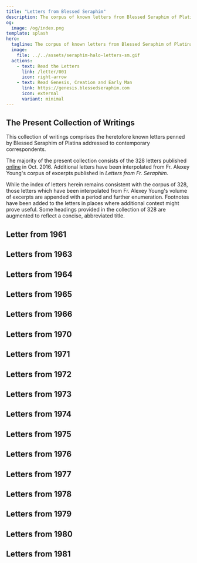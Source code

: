 ```yaml
---
title: "Letters from Blessed Seraphim"
description: The corpus of known letters from Blessed Seraphim of Platina to contemporary correspondents.
og:
  image: /og/index.png
template: splash
hero:
  tagline: The corpus of known letters from Blessed Seraphim of Platina to contemporary correspondents.
  image:
    file: ../../assets/seraphim-halo-letters-sm.gif
  actions:
    - text: Read the Letters
      link: /letter/001
      icon: right-arrow
    - text: Read Genesis, Creation and Early Man
      link: https://genesis.blessedseraphim.com
      icon: external
      variant: minimal
---
```



## The Present Collection of Writings

This collection of writings comprises the heretofore known letters penned by Blessed Seraphim of Platina addressed to contemporary correspondents.

The majority of the present collection consists of the 328 letters published [online](https://proza.ru/2016/10/04/1512) in Oct. 2016. Additional letters have been interpolated from Fr. Alexey Young's corpus of excerpts published in *Letters from Fr. Seraphim*.

While the index of letters herein remains consistent with the corpus of 328, those letters which have been interpolated from Fr. Alexey Young's volume of excerpts are appended with a period and further enumeration. Footnotes have been added to the letters in places where additional context might prove useful. Some headings provided in the collection of 328 are augmented to reflect a concise, abbreviated title.

## Letter from 1961

<CardGrid stagger>
  <Card title="Letter 001 - Quitting Academia" icon="open-book">
    <LinkCard href="/letter/001" title="The beginning of a journey, as Fr. Seraphim makes the decision to leave academia..." />
  </Card>
</CardGrid>

## Letters from 1963

<CardGrid stagger>
  <Card title="Letter 002 - Discovering Orthodoxy" icon="open-book">
    <LinkCard href="/letter/002" title="The first encounters with Orthodox Christianity and its profound impact..." />
  </Card>
  
  <Card title="Letter 003 - Early Spiritual Guides" icon="open-book">
    <LinkCard href="/letter/003" title="Meeting Vladika John, Vladika Sava, and discussions with Alison Engler..." />
  </Card>

  <Card title="Letter 004 - Orthodox Faith and Culture" icon="open-book">
    <LinkCard href="/letter/004" title="Exploring the Orthodox Faith, the lives of Saints, and the writings of Dostoyevsky..." />
  </Card>

  <Card title="Letter 005 - A New Beginning" icon="open-book">
    <LinkCard href="/letter/005" title="Proposing the establishment of an Orthodox bookstore to serve the faithful..." />
  </Card>

  <Card title="Letter 006 - Spiritual Reflections" icon="open-book">
    <LinkCard href="/letter/006" title="Thoughts on the Apocalypse, life after death, and meeting Gleb..." />
  </Card>

  <Card title="Letter 007 - Building the Foundation" icon="open-book">
    <LinkCard href="/letter/007" title="Plans for a brochure, the bookstore, and establishing a brotherhood..." />
  </Card>
</CardGrid>

## Letters from 1964

<CardGrid stagger>
  <Card title="Letter 008 - Early Ministry Challenges" icon="open-book">
    <LinkCard href="/letter/008" title="Youth group formation, wrestling with organizational distrust, and financial matters..." />
  </Card>

  <Card title="Letter 009 - Gospel and Store Ministry" icon="open-book">
    <LinkCard href="/letter/009" title="Balancing Gospel reading with the practical needs of the store by the cathedral..." />
  </Card>

  <Card title="Letter 010 - Business Operations" icon="open-book">
    <LinkCard href="/letter/010" title="Managing rent payments, establishing a kiosk, and acquiring new books..." />
  </Card>

  <Card title="Letter 011 - Shop and Ministry" icon="open-book">
    <LinkCard href="/letter/011" title="Finding freedom in service, preparing the shop, and an encounter with an atheist..." />
  </Card>

  <Card title="Letter 012 - Financial Struggles" icon="open-book">
    <LinkCard href="/letter/012" title="Seeking independence while dealing with ongoing financial challenges..." />
  </Card>

  <Card title="Letter 013 - Store Development" icon="open-book">
    <LinkCard href="/letter/013" title="Setting up banking, installing bookcases, and acquiring icons..." />
  </Card>

  <Card title="Letter 014 - Business Growth" icon="open-book">
    <LinkCard href="/letter/014" title="Managing finances, developing advertising strategies, and creating signage..." />
  </Card>

  <Card title="Letter 015 - Ministry Through Business" icon="open-book">
    <LinkCard href="/letter/015" title="Finding balance between bookstore business operations and spiritual ministry..." />
  </Card>

  <Card title="Letter 016 - Personnel Changes" icon="open-book">
    <LinkCard href="/letter/016" title="Dealing with Vladimir Tenkevitch's departure and organizing Jordanville orders..." />
  </Card>

  <Card title="Letter 017 - Bookstore Operations" icon="open-book">
    <LinkCard href="/letter/017" title="Managing the day-to-day operations of the Orthodox bookstore..." />
  </Card>

  <Card title="Letter 018 - Publishing Beginnings" icon="open-book">
    <LinkCard href="/letter/018" title="First experiences with printing on the new press..." />
  </Card>

  <Card title="Letter 019 - Growth and Supplies" icon="open-book">
    <LinkCard href="/letter/019" title="Managing printing operations, business matters, and receiving icons from Jordanville..." />
  </Card>

  <Card title="Letter 020 - Orthodox Word Origins" icon="open-book">
    <LinkCard href="/letter/020" title="Initial planning for The Orthodox Word publication while managing business..." />
  </Card>
</CardGrid>

## Letters from 1965

<CardGrid stagger>
  <Card title="Letter 021 - The Orthodox Word Challenges" icon="open-book">
    <LinkCard href="/letter/021" title="Writing for The Orthodox Word, experiencing spiritual warfare, and managing advertisements..." />
  </Card>

  <Card title="Letter 022 - Church and Society" icon="open-book">
    <LinkCard href="/letter/022" title="Addressing Communism, the work 'Against False Union', and receiving Vladika John's reply..." />
  </Card>

  <Card title="Letter 023 - Orthodox Unity" icon="open-book">
    <LinkCard href="/letter/023" title="Discussing St. Mark, the challenges of ecumenism, and working on translations..." />
  </Card>
</CardGrid>

## Letters from 1966

<CardGrid stagger>
  <Card title="Letter 024 - Publishing Ministry" icon="open-book">
    <LinkCard href="/letter/024" title="Details about printing operations for The Orthodox Word..." />
  </Card>

  <Card title="Letter 025 - Literary Developments" icon="open-book">
    <LinkCard href="/letter/025" title="Working with manuscripts, correspondence with Archimandrite Amvrossy and Dr. Petrochko..." />
  </Card>

  <Card title="Letter 026 - Shop Discussions" icon="open-book">
    <LinkCard href="/letter/026" title="Important conversations in the shop, particularly regarding Vladika John and The Orthodox Word..." />
  </Card>
</CardGrid>

## Letters from 1970

<CardGrid stagger>
  <Card title="Letter 027 - Autocephaly Concerns" icon="open-book">
    <LinkCard href="/letter/027" title="A father's plea against supporting autocephaly..." />
  </Card>

  <Card title="Letter 028 - Church in Alaska" icon="open-book">
    <LinkCard href="/letter/028" title="Discussing the Alaskan Church, Metropolia, and Blessed Herman..." />
  </Card>

  <Card title="Letter 029 - Icon Gratitude" icon="open-book">
    <LinkCard href="/letter/029" title="Expressing thanks for receiving the icon of St. Theodosius..." />
  </Card>

  <Card title="Letter 030 - Publishing and Church Life" icon="open-book">
    <LinkCard href="/letter/030" title="Updates on The Orthodox Word, living conditions, discussions of autocephaly and Schmemann..." />
  </Card>

  <Card title="Letter 031 - Year of Crisis" icon="open-book">
    <LinkCard href="/letter/031" title="Reflecting on a crisis year, matters concerning Metropolia, Spruce Island, and Blessed Herman..." />
  </Card>

  <Card title="Letter 032 - Orthodox Practice" icon="open-book">
    <LinkCard href="/letter/032" title="Discussions with Fr. Florovsky about Orthodox practice and autocephaly..." />
  </Card>

  <Card title="Letter 033 - Publishing Challenges" icon="open-book">
    <LinkCard href="/letter/033" title="Updates on The Orthodox Word printing, living conditions, and interactions with Meyendorff..." />
  </Card>

  <Card title="Letter 034 - Church Authority" icon="open-book">
    <LinkCard href="/letter/034" title="Addressing Meyendorff's positions, autocephaly issues, matters of conscience and responsibility..." />
  </Card>

  <Card title="Letter 035 - Synod Defense" icon="open-book">
    <LinkCard href="/letter/035" title="Expressing gratitude for critique of Meyendorff's attack on the Synod..." />
  </Card>

  <Card title="Letter 036 - Publishing Needs" icon="open-book">
    <LinkCard href="/letter/036" title="Request for financial assistance to acquire a linotype machine..." />
  </Card>

  <Card title="Letter 037 - Church Politics" icon="open-book">
    <LinkCard href="/letter/037" title="Discussing suspension and matters concerning Iakovos, Athenagoras, and Schmemann..." />
  </Card>

  <Card title="Letter 038 - Orthodox Teaching" icon="open-book">
    <LinkCard href="/letter/038" title="The Orthodox Word featuring Fr. M. Pomazansky's response to Schmemann..." />
  </Card>

  <Card title="Letter 039 - Spiritual Formation" icon="open-book">
    <LinkCard href="/letter/039" title="Guidance on spiritual practice and preparation for baptism..." />
  </Card>

  <Card title="Letter 040 - Jurisdictional Matters" icon="open-book">
    <LinkCard href="/letter/040" title="Examining the differences between the Synod and Metropolia..." />
  </Card>

  <Card title="Letter 041 - Church Leadership" icon="open-book">
    <LinkCard href="/letter/041" title="Addressing matters concerning Schmemann, Metropolia, Iakovos, and Florovsky..." />
  </Card>

  <Card title="Letter 042 - Cultural Exchange" icon="open-book">
    <LinkCard href="/letter/042" title="Discussion of Hindu texts, reconciliation with the Youngs, and the display at Ft. Ross..." />
  </Card>

  <Card title="Letter 043 - Pastoral Care" icon="open-book">
    <LinkCard href="/letter/043" title="Guidance on practice for children, confession, and dealing with Uniates..." />
  </Card>

  <Card title="Letter 044 - Convert Issues" icon="open-book">
    <LinkCard href="/letter/044" title="Addressing convert problems and matters concerning the Moscow Patriarchate..." />
  </Card>

  <Card title="Letter 045 - Theological Debates" icon="open-book">
    <LinkCard href="/letter/045" title="Updates on Schmemann, Meyendorff, and Fr. M's joining of the Synod..." />
  </Card>

  <Card title="Letter 046 - Financial Support" icon="open-book">
    <LinkCard href="/letter/046" title="Expressing gratitude for financial support, updates on M. Bain and Metropolia..." />
  </Card>

  <Card title="Letter 047 - Donation Thanks" icon="open-book">
    <LinkCard href="/letter/047" title="Gratitude for donation received from St. Tikhon's Society..." />
  </Card>

  <Card title="Letter 048 - Blessed Herman" icon="open-book">
    <LinkCard href="/letter/048" title="Updates on the canonization of Blessed Herman and living conditions..." />
  </Card>

  <Card title="Letter 049 - Church Services" icon="open-book">
    <LinkCard href="/letter/049" title="Details about the service to Blessed Herman, reflections on anarchy and Hitler..." />
  </Card>

  <Card title="Letter 050 - Historical Perspective" icon="open-book">
    <LinkCard href="/letter/050" title="Discussions about the Tsar, Soviets, and Meyendorff..." />
  </Card>
</CardGrid>

## Letters from 1971

<CardGrid stagger>
  <Card title="Letter 068 - Christmas Crisis" icon="open-book">
    <LinkCard href="/letter/068" title="Dealing with Christmas crisis with Vladika Anthony and the 'staretz game'..." />
  </Card>

  <Card title="Letter 069 - Monastic Life" icon="open-book">
    <LinkCard href="/letter/069" title="Reflections on tonsure, the Christmas crisis, and the need for independence..." />
  </Card>

  <Card title="Letter 070 - Prayer Rule" icon="open-book">
    <LinkCard href="/letter/070" title="Establishing basic rules for prayer and daily readings..." />
  </Card>

  <Card title="Letter 071 - Orthodox Spark" icon="open-book">
    <LinkCard href="/letter/071" title="Discussion of the spark of Orthodoxy and referral to Fr. Azkoul in St. Louis..." />
  </Card>

  <Card title="Letter 072 - Church Politics" icon="open-book">
    <LinkCard href="/letter/072" title="Protesting the treatment of Archimandrite Kyprian K..." />
  </Card>

  <Card title="Letter 073 - Spiritual Independence" icon="open-book">
    <LinkCard href="/letter/073" title="Thoughts on tonsure, spiritually illegitimate obedience, and The Orthodox Word..." />
  </Card>

  <Card title="Letter 074 - Authority Issues" icon="open-book">
    <LinkCard href="/letter/074" title="Addressing Vladika Anthony's Ukase, Vladika John's memory, and independence..." />
  </Card>

  <Card title="Letter 074.1 - Platina Invitation" icon="open-book">
    <LinkCard href="/letter/074-1" title="Invitation to stay at Platina, Fr. Alexey&apos;s name day commemorated..." />
  </Card>

  <Card title="Letter 075 - Monastery Location" icon="open-book">
    <LinkCard href="/letter/075" title="Dealing with Jordanville's recruitment attempts, decision to stay in Platina..." />
  </Card>

  <Card title="Letter 076 - Spiritual Crisis" icon="open-book">
    <LinkCard href="/letter/076" title="'I am in terrible state.' Reflecting on Vladika John's blessing..." />
  </Card>

  <Card title="Letter 077 - Authority and Obedience" icon="open-book">
    <LinkCard href="/letter/077" title="Thoughts on independence, mockery of authority, and true obedience..." />
  </Card>

  <Card title="Letter 078 - Historical Burdens" icon="open-book">
    <LinkCard href="/letter/078" title="Reflecting on Turkish & Communist Yokes, Sergianism..." />
  </Card>

  <Card title="Letter 079 - Publishing Work" icon="open-book">
    <LinkCard href="/letter/079" title="Updates on translations, The Orthodox Word, and Moscow Patriarchate..." />
  </Card>

  <Card title="Letter 080 - Saint's Name" icon="open-book">
    <LinkCard href="/letter/080" title="Clarifying the name of St. Herman, not St. Germain..." />
  </Card>

  <Card title="Letter 081 - Name Controversy" icon="open-book">
    <LinkCard href="/letter/081" title="Addressing the unnecessary controversy over St. Herman's name..." />
  </Card>

  <Card title="Letter 082 - Discreet Visit" icon="open-book">
    <LinkCard href="/letter/082" title="Permission to visit, with instruction not to inform Vladika Anthony..." />
  </Card>

  <Card title="Letter 083 - Technical Matters" icon="open-book">
    <LinkCard href="/letter/083" title="Updates on linotype, calendar issues, and Metropolia spirit in ROCOR..." />
  </Card>

  <Card title="Letter 084 - Episcopal Relations" icon="open-book">
    <LinkCard href="/letter/084" title="Situation between Vladika Nektary and Vladika Anthony, avoiding contact..." />
  </Card>

  <Card title="Letter 084.1 - Private Devotion" icon="open-book">
    <LinkCard href="/letter/084-1" title="Private devotion to uncanonized saints, monarchism and modern Russia..." />
  </Card>

  <Card title="Letter 085 - Church Services" icon="open-book">
    <LinkCard href="/letter/085" title="Services to saints, calendar, publication, plans..." />
  </Card>

  <Card title="Letter 086 - Peace Efforts" icon="open-book">
    <LinkCard href="/letter/086" title="Vladika Anthony&apos;s visit as peacemaker, ceasefire, Vladika Nektary..." />
  </Card>

  <Card title="Letter 087 - Community Life" icon="open-book">
    <LinkCard href="/letter/087" title="Fr. Neketas&apos; visit, Mrs. Harvey, living conditions..." />
  </Card>

  <Card title="Letter 088 - Organizational Structure" icon="open-book">
    <LinkCard href="/letter/088" title="Monastery vs. church organization. Cover letter to..." />
  </Card>

  <Card title="Letter 089 - Monastic Rules" icon="open-book">
    <LinkCard href="/letter/089" title="Rules for their monastic community if he comes..." />
  </Card>

  <Card title="Letter 090 - Seminary Life" icon="open-book">
    <LinkCard href="/letter/090" title="Finish seminary, try to find inspiration at Jordanville..." />
  </Card>

  <Card title="Letter 091 - Publication Work" icon="open-book">
    <LinkCard href="/letter/091" title="Arkady ms., publications, 90% physical labor..." />
  </Card>

  <Card title="Letter 092 - Monastic Trial" icon="open-book">
    <LinkCard href="/letter/092" title="6 month trial, debts, monasticism &amp; world don&apos;t mix..." />
  </Card>

  <Card title="Letter 093 - Writing Ministry" icon="open-book">
    <LinkCard href="/letter/093" title="Alexey Young Writing articles, Vladika John, Lives of Saints..." />
  </Card>

  <Card title="Letter 094 - Seminary Advice" icon="open-book">
    <LinkCard href="/letter/094" title="Stay in seminary..." />
  </Card>

  <Card title="Letter 095 - Organizational Views" icon="open-book">
    <LinkCard href="/letter/095" title="Fr. Theodoritos&apos; visit, organizational view..." />
  </Card>

  <Card title="Letter 096 - Publication Plans" icon="open-book">
    <LinkCard href="/letter/096" title="Nikodemos, publish-personality, American Orthodoxy..." />
  </Card>

  <Card title="Letter 097 - Orthodox Vision" icon="open-book">
    <LinkCard href="/letter/097" title="Idea of Orthodox America, traditional bishops..." />
  </Card>

  <Card title="Letter 097.1 - Construction Needs" icon="open-book">
    <LinkCard href="/letter/097-1" title="Request for construction supplies, fair weather in Platina..." />
  </Card>

  <Card title="Letter 097.2 - Mission Work" icon="open-book">
    <LinkCard href="/letter/097-2" title="Unofficial missionary efforts, nascent publication Nikodemos, spiritual struggle..." />
  </Card>

  <Card title="Letter 097.3 - Publication Progress" icon="open-book">
    <LinkCard href="/letter/097-3" title="First issue of Nikodemus, Vladika Anthony&apos;s blessing, a foot of snow..." />
  </Card>
</CardGrid>

## Letters from 1972

<CardGrid stagger>
  <Card title="Letter 097.4 - Publication Plans" icon="open-book">
    <LinkCard href="/letter/097-4" title="Discussions about new publication and St. Herman Calendar..." />
  </Card>

  <Card title="Letter 097.5 - Editorial Planning" icon="open-book">
    <LinkCard href="/letter/097-5" title="New publication discussed, series on pre-schism England planned..." />
  </Card>

  <Card title="Letter 097.6 - Monastic Literature" icon="open-book">
    <LinkCard href="/letter/097-6" title="Optina Monastery publication, discussing the staretical falsity of the literary Zossima..." />
  </Card>

  <Card title="Letter 098 - Orthodox America" icon="open-book">
    <LinkCard href="/letter/098" title="Idea of Orthodox America, traditional bishops..." />
  </Card>

  <Card title="Letter 098.1 - Publication Progress" icon="open-book">
    <LinkCard href="/letter/098-1" title="Publication of Nikodemus No. 2, article on Blessed Feofil, examplars of Holy Foolery..." />
  </Card>

  <Card title="Letter 098.2 - Diocesan Updates" icon="open-book">
    <LinkCard href="/letter/098-2" title="New issue of Nikodemos, Vladika John's diocesan bulletin, a warm spring..." />
  </Card>

  <Card title="Letter 099 - Royal History" icon="open-book">
    <LinkCard href="/letter/099" title="Royal Martyrs, lead type, weather..." />
  </Card>

  <Card title="Letter 100 - Church Relations" icon="open-book">
    <LinkCard href="/letter/100" title='Cut off from ecclesiastical world, "Blessed" as title...' />
  </Card>

  <Card title="Letter 101 - Technical Issues" icon="open-book">
    <LinkCard href="/letter/101" title="Catacomb documents, truck broke..." />
  </Card>

  <Card title="Letter 102 - Spiritual Movements" icon="open-book">
    <LinkCard href="/letter/102" title="True Vine, Vladika Vitaly, charismatics, feeling & inspiration..." />
  </Card>

  <Card title="Letter 102.1 - Publication Review" icon="open-book">
    <LinkCard href="/letter/102-1" title="Nikodemos no. 3, film review, visit from Vladika Nektary..." />
  </Card>

  <Card title="Letter 103 - Theological Independence" icon="open-book">
    <LinkCard href="/letter/103" title="Dogma of Redemption, True Vine, independence..." />
  </Card>

  <Card title="Letter 104 - Editorial Control" icon="open-book">
    <LinkCard href="/letter/104" title="No. 4, don't let Fr. Neketas take over..." />
  </Card>

  <Card title="Letter 105 - Church Politics" icon="open-book">
    <LinkCard href="/letter/105" title="Veneration of Vladika John squashed, fighting Orthodoxy..." />
  </Card>

  <Card title="Letter 106 - Cultural Heritage" icon="open-book">
    <LinkCard href="/letter/106" title="Celtic cause, millenium, calendar, Jordanville tragedy..." />
  </Card>

  <Card title="Letter 107 - Episcopal Relations" icon="open-book">
    <LinkCard href="/letter/107" title="Vladika Anthony's attitude on Vladika John, pilgrims..." />
  </Card>

  <Card title="Letter 108 - Spiritual Revival" icon="open-book">
    <LinkCard href="/letter/108" title="Spark of fervor, charismatics, Western Saints..." />
  </Card>

  <Card title="Letter 109 - Theological Discourse" icon="open-book">
    <LinkCard href="/letter/109" title="Shroud, evolution, Lev Puhalo, freedom to speak..." />
  </Card>

  <Card title="Letter 110 - Monastic Guidance" icon="open-book">
    <LinkCard href="/letter/110" title="Guidance towards monasticism, Unseen Warfare..." />
  </Card>
</CardGrid>

## Letters from 1973

<CardGrid stagger>
  <Card title="Letter 111 - Travel Plans" icon="open-book">
    <LinkCard href="/letter/111" title="Sent back tickets to get one for Fr. Seraphim, lessons in obedience..." />
  </Card>

  <Card title="Letter 112 - Evolution Discussions" icon="open-book">
    <LinkCard href="/letter/112" title="Evolution, planning meeting in Seattle with Fr. Panteleimon..." />
  </Card>

  <Card title="Letter 113 - Publication Revival" icon="open-book">
    <LinkCard href="/letter/113" title="Updates on Vladika Nektary and plans to secretly revive Good Tidings..." />
  </Card>

  <Card title="Letter 114 - Confessional Practices" icon="open-book">
    <LinkCard href="/letter/114" title="Comparing Greek & Russian confession practices, invitation to visit..." />
  </Card>

  <Card title="Letter 115 - Episcopal Loss" icon="open-book">
    <LinkCard href="/letter/115" title="Repose of Vladika Savva, Vladika John Chronicle, feeling orphaned..." />
  </Card>

  <Card title="Letter 116 - Publication Review" icon="open-book">
    <LinkCard href="/letter/116" title="Concerns about Shroud article, need for additional research..." />
  </Card>

  <Card title="Letter 117 - Scientific Discourse" icon="open-book">
    <LinkCard href="/letter/117" title="Fr. Panteleimon's rejection of Shroud, science, and matters of conscience..." />
  </Card>

  <Card title="Letter 118 - Church Character" icon="open-book">
    <LinkCard href="/letter/118" title="Vladika John's crudeness, Church not being mere habit, Vladika Savva..." />
  </Card>

  <Card title="Letter 119 - Sacred Relics" icon="open-book">
    <LinkCard href="/letter/119" title="Vladika John relics from Vladika Savva, Life of Blessed Paisius..." />
  </Card>

  <Card title="Letter 120 - Evolution Debate" icon="open-book">
    <LinkCard href="/letter/120" title="Defense of Alexey Young's article on evolution..." />
  </Card>

  <Card title="Letter 121 - Orthodox Thought" icon="open-book">
    <LinkCard href="/letter/121" title="Evolution as a rival thought pattern to Orthodox understanding..." />
  </Card>

  <Card title="Letter 122 - Publication Control" icon="open-book">
    <LinkCard href="/letter/122" title="Concerns about Lev Puhalo printing Dogma..." />
  </Card>

  <Card title="Letter 123 - Editorial Judgment" icon="open-book">
    <LinkCard href="/letter/123" title="Reflecting on Alexey Young's Shroud article publication..." />
  </Card>

  <Card title="Letter 124 - Publication Discretion" icon="open-book">
    <LinkCard href="/letter/124" title="Regrets about Shroud mailing, advice to avoid current arguments..." />
  </Card>

  <Card title="Letter 125 - Church Politics" icon="open-book">
    <LinkCard href="/letter/125" title="Fr. Panteleimon's clique, evolution, Shroud, and independent labors..." />
  </Card>

  <Card title="Letter 126 - Convert Care" icon="open-book">
    <LinkCard href="/letter/126" title="Guidance and inspiration for converts versus strict approach..." />
  </Card>

  <Card title="Letter 127 - Pastoral Balance" icon="open-book">
    <LinkCard href="/letter/127" title="Supporting converts and theologians, encouragement to face threats..." />
  </Card>

  <Card title="Letter 128 - Pastoral Comfort" icon="open-book">
    <LinkCard href="/letter/128" title="Offering comfort after Maggie's death, enduring suffering..." />
  </Card>

  <Card title="Letter 129 - Jurisdictional Tensions" icon="open-book">
    <LinkCard href="/letter/129" title="Addressing discord between Greek and Russian sides within ROCOR..." />
  </Card>

  <Card title="Letter 130 - Convert Issues" icon="open-book">
    <LinkCard href="/letter/130" title="Greeks taking over converts, concerns about Dogma and Latinism..." />
  </Card>

  <Card title="Letter 131 - Editorial Balance" icon="open-book">
    <LinkCard href="/letter/131" title="Discussing humanism, philosophy, and polemics in The Orthodox Word..." />
  </Card>

  <Card title="Letter 132 - Theological Matters" icon="open-book">
    <LinkCard href="/letter/132" title="Fr. Ephraim, Shroud, evolution, and the necessity of suffering..." />
  </Card>

  <Card title="Letter 133 - Seminary Affairs" icon="open-book">
    <LinkCard href="/letter/133" title="V. Anderson/seminary matters, Boston open letter regarding Alexey..." />
  </Card>

  <Card title="Letter 134 - English Orthodoxy" icon="open-book">
    <LinkCard href="/letter/134" title="Avoiding debate, Fr. Ephraim's impact on English-speaking Orthodoxy..." />
  </Card>

  <Card title="Letter 135 - Convert Treatment" icon="open-book">
    <LinkCard href="/letter/135" title="Boston & Seattle vs. Vladika John's approach to converts, ODT..." />
  </Card>

  <Card title="Letter 136 - Peaceful Approach" icon="open-book">
    <LinkCard href="/letter/136" title="Avoiding conflicts over evolution & Shroud, recent Fathers..." />
  </Card>

  <Card title="Letter 137 - Contemporary Issues" icon="open-book">
    <LinkCard href="/letter/137" title="Soviet prisons, Kalomiros' reply, ODT matters..." />
  </Card>

  <Card title="Letter 138 - Spiritual Heart" icon="open-book">
    <LinkCard href="/letter/138" title="Warning against soulless calculation, emphasizing heart over mind..." />
  </Card>

  <Card title="Letter 139 - Theological Revival" icon="open-book">
    <LinkCard href="/letter/139" title="Fr. Ephraim's third letter, patristic revival, academic theology..." />
  </Card>

  <Card title="Letter 140 - Publication Rights" icon="open-book">
    <LinkCard href="/letter/140" title="Seeking Kontzevitch's permission for Acquisition printing..." />
  </Card>

  <Card title="Letter 141 - Community Growth" icon="open-book">
    <LinkCard href="/letter/141" title="Finding place for Nina Seco & Barbara McCarthy..." />
  </Card>

  <Card title="Letter 142 - Research Notes" icon="open-book">
    <LinkCard href="/letter/142" title="Compiling science & patristic notes for evolution book..." />
  </Card>
</CardGrid>

## Letters from 1974

<CardGrid stagger>
  <Card title="Letter 143 - Community Studies" icon="open-book">
    <LinkCard href="/letter/143" title="Community, evolution, Genesis, Apocalypse translation..." />
  </Card>

  <Card title="Letter 144 - Evolution Study" icon="open-book">
    <LinkCard href="/letter/144" title="Concerning Evolution..." />
  </Card>

  <Card title="Letter 145 - Theological Research" icon="open-book">
    <LinkCard href="/letter/145" title="Teilhard, more evolution notes..." />
  </Card>

  <Card title="Letter 146 - Community Peace" icon="open-book">
    <LinkCard href="/letter/146" title="Endure, peacemaking between Alexey and Boston..." />
  </Card>

  <Card title="Letter 147 - Evolution Discussion" icon="open-book">
    <LinkCard href="/letter/147" title="Fragment of letter on Fr. Panteleimon and evolution..." />
  </Card>

  <Card title="Letter 148 - Theological Analysis" icon="open-book">
    <LinkCard href="/letter/148" title="Kalomiros&apos; 40-page letter, weak patristics &amp; theology..." />
  </Card>

  <Card title="Letter 149 - Patristic Study" icon="open-book">
    <LinkCard href="/letter/149" title="Patristic research on evolution to come..." />
  </Card>

  <Card title="Letter 150 - Evolution Debate" icon="open-book">
    <LinkCard href="/letter/150" title="Reply to Kalomiros&apos; &quot;stupid evolutionism&quot;..." />
  </Card>

  <Card title="Letter 151 - Evolution Response" icon="open-book">
    <LinkCard href="/letter/151" title="Reply to evolution letter..." />
  </Card>

  <Card title="Letter 152 - Scientific Approach" icon="open-book">
    <LinkCard href="/letter/152" title="Scientific approach, Christian evolutionism chapter..." />
  </Card>

  <Card title="Letter 153 - Spiritual Focus" icon="open-book">
    <LinkCard href="/letter/153" title="Avoid world and church world, spiritual zeal..." />
  </Card>

  <Card title="Letter 154 - Pastoral Guidance" icon="open-book">
    <LinkCard href="/letter/154" title="Normal American seeker, prayer rule moderation..." />
  </Card>

  <Card title="Letter 155 - Research Progress" icon="open-book">
    <LinkCard href="/letter/155" title="Same seeker, evolution research, right tone..." />
  </Card>

  <Card title="Letter 156 - Letter Request" icon="open-book">
    <LinkCard href="/letter/156" title="Asking for reply to his letter..." />
  </Card>

  <Card title="Letter 157 - Educational Advice" icon="open-book">
    <LinkCard href="/letter/157" title="Spiritual counsel, get college degree first..." />
  </Card>

  <Card title="Letter 158 - Church Crisis" icon="open-book">
    <LinkCard href="/letter/158" title="Taking church for granted, clergy crisis in San Francisco..." />
  </Card>

  <Card title="Letter 159 - Orthodox Thought" icon="open-book">
    <LinkCard href="/letter/159" title="Khomiakov, Optina, Western influence, Kireyevsky..." />
  </Card>

  <Card title="Letter 160 - Monastic Life" icon="open-book">
    <LinkCard href="/letter/160" title="Carnal warfare, novices, trip to San Francisco..." />
  </Card>

  <Card title="Letter 161 - Convert Issues" icon="open-book">
    <LinkCard href="/letter/161" title="Self-deception, crazy converts, sinning..." />
  </Card>

  <Card title="Letter 162 - Personal Trials" icon="open-book">
    <LinkCard href="/letter/162" title="Luke Walmsley&apos;s trials..." />
  </Card>

  <Card title="Letter 163 - Evolution Writing" icon="open-book">
    <LinkCard href="/letter/163" title="Christian evolutionism chapter &amp; patristic section..." />
  </Card>

  <Card title="Letter 164 - Pastoral Advice" icon="open-book">
    <LinkCard href="/letter/164" title="Don&apos;t try to help Maria Kraft, Boston temptation..." />
  </Card>

  <Card title="Letter 165 - Research Progress" icon="open-book">
    <LinkCard href="/letter/165" title="Christian evolutionism &amp; patristic section..." />
  </Card>

  <Card title="Letter 166 - Church Affairs" icon="open-book">
    <LinkCard href="/letter/166" title="Elder, Sobor, translations, Paul Bartlett..." />
  </Card>
</CardGrid>

## Letters from 1975

<CardGrid stagger>
  <Card title="Letter 167 - Theological Studies" icon="open-book">
    <LinkCard href="/letter/167" title="Kalomiros, John Kraft, Kireyevsky, creationism..." />
  </Card>

  <Card title="Letter 168 - Pastoral Balance" icon="open-book">
    <LinkCard href="/letter/168" title="Daniel Olsen: correct without commitment, Kireyevsky..." />
  </Card>

  <Card title="Letter 169 - Personal Matters" icon="open-book">
    <LinkCard href="/letter/169" title="John Kraft, his mother&apos;s trying to get rid of him..." />
  </Card>

  <Card title="Letter 170 - Church Leadership" icon="open-book">
    <LinkCard href="/letter/170" title="Sobor, Solzhenitsyn, pastors keep savor of Orthodoxy..." />
  </Card>

  <Card title="Letter 171 - Orthodox Thought" icon="open-book">
    <LinkCard href="/letter/171" title="Bulgakov, Solzhenitsyn, Paris Orthodoxy..." />
  </Card>

  <Card title="Letter 172 - Church Organization" icon="open-book">
    <LinkCard href="/letter/172" title="Kireyevsky, Sergianism, organization..." />
  </Card>

  <Card title="Letter 173 - Monastic Life" icon="open-book">
    <LinkCard href="/letter/173" title="Monastery as reward, raising her boys = salvation..." />
  </Card>

  <Card title="Letter 174 - Pastoral Guidance" icon="open-book">
    <LinkCard href="/letter/174" title="Birth control, sexuality, John Kraft&apos;s education..." />
  </Card>

  <Card title="Letter 175 - Lenten Guidance" icon="open-book">
    <LinkCard href="/letter/175" title="News and pastoral guidance, Lenten reading..." />
  </Card>

  <Card title="Letter 176 - Church Affairs" icon="open-book">
    <LinkCard href="/letter/176" title="Solzhenitsyn, Sobor, Metropolia non-communion..." />
  </Card>

  <Card title="Letter 177 - Church Politics" icon="open-book">
    <LinkCard href="/letter/177" title="Fr. Panteleimon&apos;s rebuke of Metropolitan Philaret, group pride..." />
  </Card>

  <Card title="Letter 178 - Convert Issues" icon="open-book">
    <LinkCard href="/letter/178" title="Evolution book, weak converts, Christopher Amerling..." />
  </Card>

  <Card title="Letter 179 - Community Life" icon="open-book">
    <LinkCard href="/letter/179" title="New Valaam Academy, community, NT, ORF..." />
  </Card>

  <Card title="Letter 180 - Episcopal Relations" icon="open-book">
    <LinkCard href="/letter/180" title="Fr. Panteleimon cut off Vladika Averky for serving with Bishop Petros..." />
  </Card>

  <Card title="Letter 181 - Community Advice" icon="open-book">
    <LinkCard href="/letter/181" title="Advice: Leaving community means spiritual trouble..." />
  </Card>

  <Card title="Letter 182 - Convert Relations" icon="open-book">
    <LinkCard href="/letter/182" title="Barbara McCarthy, NT, Ingrams, Fr. Panteleimon&apos;s hold on converts..." />
  </Card>

  <Card title="Letter 183 - Orthodox Philosophy" icon="open-book">
    <LinkCard href="/letter/183" title="Soloviev, Berdyaev, Kireyevsky, Florensky, Bulgakov..." />
  </Card>

  <Card title="Letter 184 - Orthodox Teaching" icon="open-book">
    <LinkCard href="/letter/184" title="Fr. Panteleimon as only Orthodox teacher, Vladika Vitaly, &quot;feel&quot; of Orthodoxy..." />
  </Card>

  <Card title="Letter 185 - Western Saints" icon="open-book">
    <LinkCard href="/letter/185" title="Veneration of Western Saints, list of possible ones..." />
  </Card>

  <Card title="Letter 186 - Calendar Issues" icon="open-book">
    <LinkCard href="/letter/186" title="St. Callistus, calendar..." />
  </Card>

  <Card title="Letter 187 - Church Relations" icon="open-book">
    <LinkCard href="/letter/187" title="Fr. Panteleimon &quot;mess&quot;, Hudanish/Old Believer visit..." />
  </Card>

  <Card title="Letter 188 - Orthodox Tradition" icon="open-book">
    <LinkCard href="/letter/188" title="Blessed Augustine, Saints, Latin influence, Fr. Panteleimon&apos;s party-line..." />
  </Card>

  <Card title="Letter 189 - Community Challenges" icon="open-book">
    <LinkCard href="/letter/189" title="Despondency, college boys, sect, Vladika Averky..." />
  </Card>

  <Card title="Letter 190 - Church Politics" icon="open-book">
    <LinkCard href="/letter/190" title="Fr. Panteleimon&apos;s anything permissible, don&apos;t fight, politics..." />
  </Card>

  <Card title="Letter 191 - Convert Issues" icon="open-book">
    <LinkCard href="/letter/191" title="Fr. Panteleimon, converts, coming schism, attack on Blessed Augustine..." />
  </Card>

  <Card title="Letter 192 - Convert Syndrome" icon="open-book">
    <LinkCard href="/letter/192" title="Convert syndrome, oily letters, politics, don&apos;t quit..." />
  </Card>

  <Card title="Letter 193 - Spiritual Life" icon="open-book">
    <LinkCard href="/letter/193" title="Fr. Panteleimon and spiritual fakery, Fr. Dudko, Vladika Averky..." />
  </Card>

  <Card title="Letter 194 - Orthodox Thought" icon="open-book">
    <LinkCard href="/letter/194" title="Bulgakov and Florensky by Schmemann, Vladika John..." />
  </Card>

  <Card title="Letter 195 - Community Issues" icon="open-book">
    <LinkCard href="/letter/195" title="Laurence Campbell, old maidism, Old Believers, Nina/Fr. Panteleimon..." />
  </Card>

  <Card title="Letter 196 - Visit Plans" icon="open-book">
    <LinkCard href="/letter/196" title="Coming to visit..." />
  </Card>

  <Card title="Letter 197 - Orthodox Zeal" icon="open-book">
    <LinkCard href="/letter/197" title="True zealots, British Saints, Fr. Panteleimon&apos;s &quot;expert&quot; tone..." />
  </Card>

  <Card title="Letter 198 - Personal Trust" icon="open-book">
    <LinkCard href="/letter/198" title="Thomas, trust, coming visit..." />
  </Card>

  <Card title="Letter 199 - Spiritual Practice" icon="open-book">
    <LinkCard href="/letter/199" title="Fasting, confession, Holy Communion, suffering..." />
  </Card>

  <Card title="Letter 200 - Monastic Life" icon="open-book">
    <LinkCard href="/letter/200" title="Novitiate, seminary, narrow path..." />
  </Card>

  <Card title="Letter 201 - Church Life" icon="open-book">
    <LinkCard href="/letter/201" title="Fr. Dudko, priesthood, Life of St. Gregory of Tours..." />
  </Card>

  <Card title="Letter 202 - Convert Issues" icon="open-book">
    <LinkCard href="/letter/202" title="Fr. P&apos;s crazy convert knowing better, objectivity..." />
  </Card>

  <Card title="Letter 203 - Community Life" icon="open-book">
    <LinkCard href="/letter/203" title="Isolation and aloofness, Orth, world for yourself..." />
  </Card>

  <Card title="Letter 204 - Publication Matters" icon="open-book">
    <LinkCard href="/letter/204" title="Hudanish, categorized for Vladika Averky OW, Vladika John..." />
  </Card>
</CardGrid>

## Letters from 1976

<CardGrid stagger>
  <Card title="Letter 205 - Community Life" icon="open-book">
    <LinkCard href="/letter/205" title="Sederholm, tiny groups vs. parishes, Laurence goes..." />
  </Card>

  <Card title="Letter 206 - Convert Issues" icon="open-book">
    <LinkCard href="/letter/206" title="Prelest, fancy, convert opinions, Laurance and Hudansh..." />
  </Card>

  <Card title="Letter 207 - Church Relations" icon="open-book">
    <LinkCard href="/letter/207" title="Fr. Panteleimon / Bishop Petros, community, Fathers cut off by party..." />
  </Card>

  <Card title="Letter 208 - Baptismal Practice" icon="open-book">
    <LinkCard href="/letter/208" title="Rebaptism of converts, economy, psych, insecurity..." />
  </Card>

  <Card title="Letter 209 - Evolution Debate" icon="open-book">
    <LinkCard href="/letter/209" title="Eugene Zavarin, evolution as faith, naturalism..." />
  </Card>

  <Card title="Letter 210 - Scientific Discourse" icon="open-book">
    <LinkCard href="/letter/210" title="Tone, degrees in science, Haekel&apos;s theory, Western influence..." />
  </Card>

  <Card title="Letter 211 - Academic Progress" icon="open-book">
    <LinkCard href="/letter/211" title="ORF, BPV, NV Acad, grads, 5th century Gaul, St. Gregory of Tours..." />
  </Card>

  <Card title="Letter 212 - Patristic Studies" icon="open-book">
    <LinkCard href="/letter/212" title='Blessed Augustine vs. Patristic "experts", love & piety...' />
  </Card>

  <Card title="Letter 213 - Community News" icon="open-book">
    <LinkCard href="/letter/213" title="Nina Seco Getting priest for Etna, busy-busy, Vladika Averky died..." />
  </Card>

  <Card title="Letter 214 - Convert Syndrome" icon="open-book">
    <LinkCard href="/letter/214" title="Nina&apos;s convert syndrome, discouraged by Vladika Averky&apos;s death..." />
  </Card>

  <Card title="Letter 215 - Community Changes" icon="open-book">
    <LinkCard href="/letter/215" title="Laurence gone, Vladika Averky&apos;s death, heavier burden..." />
  </Card>

  <Card title="Letter 216 - Baptismal Zeal" icon="open-book">
    <LinkCard href="/letter/216" title="Rebaptism, zeal not according to knowledge, Fr. Panteleimon fashion..." />
  </Card>

  <Card title="Letter 217 - Church Division" icon="open-book">
    <LinkCard href="/letter/217" title="Boston letter/party, lost savor of Orthodoxy, rebaptisms..." />
  </Card>

  <Card title="Letter 218 - Church Politics" icon="open-book">
    <LinkCard href="/letter/218" title="Matthewites, Auxentios, zealotry, ecumenism..." />
  </Card>

  <Card title="Letter 219 - Spiritual Trials" icon="open-book">
    <LinkCard href="/letter/219" title="Tests & struggles ahead, feel and love for Orthodoxy..." />
  </Card>

  <Card title="Letter 220 - Orthodox Spirit" icon="open-book">
    <LinkCard href="/letter/220" title="Right wing, helped create a monster, fragrance of Orthodoxy..." />
  </Card>

  <Card title="Letter 221 - Spiritual State" icon="open-book">
    <LinkCard href="/letter/221" title="Judging one&apos;s spiritual state, stay at Jordanville, sum. help..." />
  </Card>

  <Card title="Letter 222 - Future Concerns" icon="open-book">
    <LinkCard href="/letter/222" title="Dark clouds ahead, asylum at Platina..." />
  </Card>

  <Card title="Letter 223 - Spiritual Struggle" icon="open-book">
    <LinkCard href="/letter/223" title="Fleshly sins, humility, darkening atmosphere..." />
  </Card>

  <Card title="Letter 224 - Personal Counsel" icon="open-book">
    <LinkCard href="/letter/224" title="Loophole in your heart, letter to Andrew Bond..." />
  </Card>

  <Card title="Letter 225 - Saints Study" icon="open-book">
    <LinkCard href="/letter/225" title="Jura Mountains, Gallic Saints, Russian book on Vladika John..." />
  </Card>

  <Card title="Letter 226 - Western Orthodoxy" icon="open-book">
    <LinkCard href="/letter/226" title="Veneration of Western Saints, rebaptisms, zealots..." />
  </Card>

  <Card title="Letter 227 - Church Unity" icon="open-book">
    <LinkCard href="/letter/227" title="Synod not breaking communion, inward freedom..." />
  </Card>

  <Card title="Letter 228 - Reconciliation" icon="open-book">
    <LinkCard href="/letter/228" title="Reconcile to his bishop and priests, no fighting, respect..." />
  </Card>

  <Card title="Letter 229 - Orthodox Path" icon="open-book">
    <LinkCard href="/letter/229" title="Threats left & right, ROCOR on royal path, Vladika John..." />
  </Card>

  <Card title="Letter 230 - Moderate Stand" icon="open-book">
    <LinkCard href="/letter/230" title="Andrew Bond, moderate stand for true Orthodoxy, rebaptisms..." />
  </Card>

  <Card title="Letter 231 - Trust Bishops" icon="open-book">
    <LinkCard href="/letter/231" title="Written in blood, trust bishops, correctness disease..." />
  </Card>

  <Card title="Letter 232 - Peace Making" icon="open-book">
    <LinkCard href="/letter/232" title='Peace, no "extra hands", borrowing Macarios S...' />
  </Card>

  <Card title="Letter 233 - Publication Issues" icon="open-book">
    <LinkCard href="/letter/233" title="Fr. Panteleimon's censorship, Fr. Dudko, Barbara McCarthy there..." />
  </Card>

  <Card title="Letter 234 - Communion Status" icon="open-book">
    <LinkCard href="/letter/234" title="No formal declarations on breaking communion..." />
  </Card>

  <Card title="Letter 235 - Spiritual Reading" icon="open-book">
    <LinkCard href="/letter/235" title="No startsi, spiritual reading..." />
  </Card>

  <Card title="Letter 236 - Authority Issues" icon="open-book">
    <LinkCard href="/letter/236" title="Boston authority, psychological diocese of Fr. Panteleimon..." />
  </Card>

  <Card title="Letter 237 - Monastic Life" icon="open-book">
    <LinkCard href="/letter/237" title="Baptism, monasticism, obedience, come..." />
  </Card>

  <Card title="Letter 238 - Deep Disagreement" icon="open-book">
    <LinkCard href="/letter/238" title="Not offended, disagreement deep, aloof fr. details..." />
  </Card>

  <Card title="Letter 239 - Academy Graduates" icon="open-book">
    <LinkCard href="/letter/239" title="Suffer, commitment, NV Academy grads off path..." />
  </Card>

  <Card title="Letter 240 - Western Saints" icon="open-book">
    <LinkCard href="/letter/240" title="Western Saints, Blessed Augustine, Vita Patrum..." />
  </Card>

  <Card title="Letter 241 - Greek Relations" icon="open-book">
    <LinkCard href="/letter/241" title='Greeks in camp, narrow, "right," double standard...' />
  </Card>

  <Card title="Letter 242 - Community Visitors" icon="open-book">
    <LinkCard href="/letter/242" title="Visitors, Mary Mansur, S. Kourdakov generation..." />
  </Card>

  <Card title="Letter 243 - Church Unity" icon="open-book">
    <LinkCard href="/letter/243" title="Ordinations, St. Kyprian, disunity, moderation..." />
  </Card>
</CardGrid>

## Letters from 1977

<CardGrid stagger>
  <Card title="Letter 243 - Church Unity" icon="open-book">
    <LinkCard href="/letter/243" title="Ordinations, St. Kyprian, disunity, moderation..." />
  </Card>

  <Card title="Letter 244 - Spiritual Preparation" icon="open-book">
    <LinkCard href="/letter/244" title="NVA tapes, preparation for Holy Communion, San Francisco..." />
  </Card>

  <Card title="Letter 245 - Ordination Journey" icon="open-book">
    <LinkCard href="/letter/245" title="Ordination, weight of cross, pull to heaven pilgrims..." />
  </Card>

  <Card title="Letter 246 - Calendar Saints" icon="open-book">
    <LinkCard href="/letter/246" title="Saints & holy men in Calendar, bishops&apos; authority..." />
  </Card>

  <Card title="Letter 247 - Theological Discourse" icon="open-book">
    <LinkCard href="/letter/247" title="Evolution, philosophy, Kalomiros, theology, Axioms..." />
  </Card>

  <Card title="Letter 248 - Creation Studies" icon="open-book">
    <LinkCard href="/letter/248" title="Evolution, age of earth, mystery of creation..." />
  </Card>

  <Card title="Letter 249 - Creation Mystery" icon="open-book">
    <LinkCard href="/letter/249" title="Evolution, age of earth, mystery of creation..." />
  </Card>
</CardGrid>

## Letters from 1978

<CardGrid stagger>
  <Card title="Letter 250 - Church Relations" icon="open-book">
    <LinkCard href="/letter/250" title="Boston influence in English, restored to communion..." />
  </Card>

  <Card title="Letter 251 - Publication Plans" icon="open-book">
    <LinkCard href="/letter/251" title="Proposed publications of Lives of Saints, ODT..." />
  </Card>

  <Card title="Letter 252 - Community Changes" icon="open-book">
    <LinkCard href="/letter/252" title="Fr. Panteleimon influence subsiding, calculation, keep working..." />
  </Card>

  <Card title="Letter 253 - Church Politics" icon="open-book">
    <LinkCard href="/letter/253" title="OS schism, Moscow Patr., jurisdictions, strictness..." />
  </Card>

  <Card title="Letter 254 - Political Struggles" icon="open-book">
    <LinkCard href="/letter/254" title="Suffering from politics, catacomb existence..." />
  </Card>

  <Card title="Letter 255 - Church Balance" icon="open-book">
    <LinkCard href="/letter/255" title="ROCOR reaction to fanaticism, moderation..." />
  </Card>

  <Card title="Letter 256 - Theological Tone" icon="open-book">
    <LinkCard href="/letter/256" title="Lev Puhalo unbalanced opinions, superior tone, BPV..." />
  </Card>
</CardGrid>

## Letters from 1979

<CardGrid stagger>
  <Card title="Letter 257 - Pastoral Reception" icon="open-book">
    <LinkCard href="/letter/257" title="Receiving Fr. Donald into RCA, married a widow..." />
  </Card>

  <Card title="Letter 258 - Publication Disputes" icon="open-book">
    <LinkCard href="/letter/258" title="Lev Puhalo&apos;s attack on SAD arts, in OW, V. Averky..." />
  </Card>

  <Card title="Letter 259 - Church Status" icon="open-book">
    <LinkCard href="/letter/259" title="May join RCA as layman, not priest, keep publishing..." />
  </Card>

  <Card title="Letter 260 - Orthodox Journey" icon="open-book">
    <LinkCard href="/letter/260" title="Step backward to Orthodox Christianity, see Fr. Ives DuBois..." />
  </Card>

  <Card title="Letter 261 - Church Relations" icon="open-book">
    <LinkCard href="/letter/261" title="OCA & RCA intercommunion, baptism, marriage..." />
  </Card>

  <Card title="Letter 262 - Church Politics" icon="open-book">
    <LinkCard href="/letter/262" title="Timothy & Anna, Moscow Patriarchate, OCA ecumenism/modernism..." />
  </Card>

  <Card title="Letter 263 - Spiritual Warfare" icon="open-book">
    <LinkCard href="/letter/263" title="Demoniac fornication, dream attacks, joining RCA..." />
  </Card>

  <Card title="Letter 264 - Orthodox Tradition" icon="open-book">
    <LinkCard href="/letter/264" title="Baptism, believing heart, contact living tradition of Orthodoxy..." />
  </Card>

  <Card title="Letter 265 - Community Work" icon="open-book">
    <LinkCard href="/letter/265" title="Avoid test for bishop, God&apos;s work here, pilgrimages..." />
  </Card>

  <Card title="Letter 266 - Theological Disputes" icon="open-book">
    <LinkCard href="/letter/266" title="Lev Puhalo to speak against tollhouses, disrespects Orthodoxy..." />
  </Card>

  <Card title="Letter 267 - Church Issues" icon="open-book">
    <LinkCard href="/letter/267" title="Shroud, Party Headquarters, life after death/Puhalo..." />
  </Card>

  <Card title="Letter 268 - Monastic Life" icon="open-book">
    <LinkCard href="/letter/268" title="Monasticism/repentance, finish college, suffering..." />
  </Card>

  <Card title="Letter 269 - Correspondence" icon="open-book">
    <LinkCard href="/letter/269" title="Fr. Herman in Greece with four letters from others, writing only on Sundays..." />
  </Card>

  <Card title="Letter 270 - Spiritual State" icon="open-book">
    <LinkCard href="/letter/270" title="Fr. Chrysostomos, sobriety, no longer expect much..." />
  </Card>

  <Card title="Letter 271 - Church Leadership" icon="open-book">
    <LinkCard href="/letter/271" title="Vladika Vitaly, cold pretentious, not take seriously..." />
  </Card>

  <Card title="Letter 272 - Parish Life" icon="open-book">
    <LinkCard href="/letter/272" title="Choir singing, basic humility, Etna style of parish..." />
  </Card>

  <Card title="Letter 273 - Theological Debates" icon="open-book">
    <LinkCard href="/letter/273" title="Puhalo contra tollhouses, Blessed Augustine, sad, no debate, SAD..." />
  </Card>

  <Card title="Letter 274 - Orthodox Heart" icon="open-book">
    <LinkCard href="/letter/274" title="Give up reacting to Fr. Panteleimon, Orthodoxy, of head not heart..." />
  </Card>

  <Card title="Letter 275 - Salvific Suffering" icon="open-book">
    <LinkCard href="/letter/275" title="Sympathy for sufferings = for salvation; Akakios..." />
  </Card>

  <Card title="Letter 276 - Orthodox Attitude" icon="open-book">
    <LinkCard href="/letter/276" title="Positive attitude, not reaction; suffering Orthodoxy..." />
  </Card>

  <Card title="Letter 277 - Open Letter" icon="open-book">
    <LinkCard href="/letter/277" title="Open letter, spiritual fakery, infallibility, Vladika Andrew..." />
  </Card>

  <Card title="Letter 278 - Church Relations" icon="open-book">
    <LinkCard href="/letter/278" title="Disfavor with Boston, J.Van Deerlin, Dudko inspiration..." />
  </Card>

  <Card title="Letter 279 - Party Politics" icon="open-book">
    <LinkCard href="/letter/279" title="Party attack: SAD, Brotherhood, Jordanville, Russian v. Greeks..." />
  </Card>

  <Card title="Letter 280 - Church History" icon="open-book">
    <LinkCard href="/letter/280" title="History of Fr. P. and Fr. N., politics vs. Russian theology..." />
  </Card>

  <Card title="Letter 281 - Church Discourse" icon="open-book">
    <LinkCard href="/letter/281" title="Fr. Dudko, Boston line, Jordanville talk, duller speaker..." />
  </Card>
</CardGrid>

## Letters from 1980

<CardGrid stagger>
  <Card title="Letter 282 - Jurisdictional Changes" icon="open-book">
    <LinkCard href="/letter/282" title="Fr. John Lewis changing jurisdictions..." />
  </Card>

  <Card title="Letter 283 - Spiritual Leadership" icon="open-book">
    <LinkCard href="/letter/283" title="Failed as spiritual father, not Christian or caring, pride..." />
  </Card>

  <Card title="Letter 284 - Community Support" icon="open-book">
    <LinkCard href="/letter/284" title="Gleb & Welfare Dept, want him to stay, not uproot..." />
  </Card>

  <Card title="Letter 285 - Publication Attacks" icon="open-book">
    <LinkCard href="/letter/285" title="More SAD attacks, no Seattle conferance, cry of anguish..." />
  </Card>

  <Card title="Letter 286 - Theological Debates" icon="open-book">
    <LinkCard href="/letter/286" title="SAD attacks, no Seattle conf., tollhouse not dogma..." />
  </Card>

  <Card title="Letter 287 - Church Controversies" icon="open-book">
    <LinkCard href="/letter/287" title="Puhalo scandal, Dudko, Fr. N&apos;s conferance, heart in Orthodoxy..." />
  </Card>

  <Card title="Letter 288 - Orthodox Heart" icon="open-book">
    <LinkCard href="/letter/288" title="Puhalo scandal, Dudko, Fr. N&apos;s conferance, heart in Orthodoxy..." />
  </Card>

  <Card title="Letter 289 - Fr. Dudko" icon="open-book">
    <LinkCard href="/letter/289" title="Open letter from Fr. Herman on Fr. Dudko..." />
  </Card>

  <Card title="Letter 290 - Gospel Message" icon="open-book">
    <LinkCard href="/letter/290" title="Dudko & positive Gospel, suffering, PA 1981 conferance..." />
  </Card>

  <Card title="Letter 291 - Church Relations" icon="open-book">
    <LinkCard href="/letter/291" title="Fr. Hilarion&apos;s letter, black list, attitude of Fr. N., schism..." />
  </Card>

  <Card title="Letter 292 - Synodal Actions" icon="open-book">
    <LinkCard href="/letter/292" title="Puhalo censored by Synod, tone, Dudko&apos;s speech..." />
  </Card>

  <Card title="Letter 293 - True Orthodoxy" icon="open-book">
    <LinkCard href="/letter/293" title="Search for true Orthodoxy, Santa Cruz Russ, conferance..." />
  </Card>

  <Card title="Letter 294 - Church History" icon="open-book">
    <LinkCard href="/letter/294" title="Catacomb Church, Dudko, Blessed Augustine v. Fr. N, definitions..." />
  </Card>

  <Card title="Letter 295 - Moscow Relations" icon="open-book">
    <LinkCard href="/letter/295" title="Moscow, Dudko not joining Catacomb Church, heart..." />
  </Card>

  <Card title="Letter 296 - Conference Decline" icon="open-book">
    <LinkCard href="/letter/296" title="Declines PA conferance, no prayer for suffering Russians..." />
  </Card>

  <Card title="Letter 297 - Greek Relations" icon="open-book">
    <LinkCard href="/letter/297" title="Deep distrust of Greeks, no public prayer, sad, schism..." />
  </Card>

  <Card title="Letter 298 - Interfaith Issues" icon="open-book">
    <LinkCard href="/letter/298" title="Non-Orthodox Christians, Dudko, interfaith marriage..." />
  </Card>

  <Card title="Letter 299 - Conference Plans" icon="open-book">
    <LinkCard href="/letter/299" title="No reply to Puhalo & Fr. N., Kalomiros at PA conferance..." />
  </Card>

  <Card title="Letter 300 - Western Captivity" icon="open-book">
    <LinkCard href="/letter/300" title="SAD Appendix, West, captivity, Kalomiros&apos; schism..." />
  </Card>

  <Card title="Letter 301 - Appendix Issues" icon="open-book">
    <LinkCard href="/letter/301" title="SAD Appendix, West, captivity, Kalomiros&apos; schism..." />
  </Card>

  <Card title="Letter 302 - Angelic Teachings" icon="open-book">
    <LinkCard href="/letter/302" title="SAD, Bp.Ignatius & Bp.Theophan on angels..." />
  </Card>

  <Card title="Letter 303 - Life After Death" icon="open-book">
    <LinkCard href="/letter/303" title="Synod on life after death, Puhalo, no public debate..." />
  </Card>
</CardGrid>

## Letters from 1981

<CardGrid stagger>
  <Card title="Letter 304 - Publication Defense" icon="open-book">
    <LinkCard href="/letter/304" title="Attacks by Seattle/Boston on SAD, Moscow and grace..." />
  </Card>

  <Card title="Letter 305 - Personal Growth" icon="open-book">
    <LinkCard href="/letter/305" title="Kicked us out, supercorrect, work on yourself..." />
  </Card>

  <Card title="Letter 306 - Jurisdictional Issues" icon="open-book">
    <LinkCard href="/letter/306" title="Jurisdictions, grace, can&apos;t change OCA, UCSC talk..." />
  </Card>

  <Card title="Letter 307 - Educational Work" icon="open-book">
    <LinkCard href="/letter/307" title="Genesis course, Orthodox America, evolution book..." />
  </Card>

  <Card title="Letter 308 - Spiritual Reflection" icon="open-book">
    <LinkCard href="/letter/308" title="Spiritual looking in mirror, Fr. P, monasticism..." />
  </Card>

  <Card title="Letter 309 - Orthodox Humility" icon="open-book">
    <LinkCard href="/letter/309" title="Can&apos;t advise his manuscript, humbly confess Orthodoxy..." />
  </Card>

  <Card title="Letter 310 - Church Authority" icon="open-book">
    <LinkCard href="/letter/310" title="Blessed Augustine, correctness, distrust of Orthodox bishops..." />
  </Card>

  <Card title="Letter 311 - Orthodox Word" icon="open-book">
    <LinkCard href="/letter/311" title="The Orthodox Word 96 Tavrion, Metropolitan Philaret, Moscow and grace..." />
  </Card>

  <Card title="Letter 312 - Pilgrimage Plans" icon="open-book">
    <LinkCard href="/letter/312" title="Visit St. Herman Pilgrimage, seminary Basil Voytan, Tavrion..." />
  </Card>

  <Card title="Letter 313 - Community Division" icon="open-book">
    <LinkCard href="/letter/313" title="The Orthodox Word 96, silent majority v. Boston sect, 200 at Pilgrimage..." />
  </Card>

  <Card title="Letter 314 - Pilgrimage Success" icon="open-book">
    <LinkCard href="/letter/314" title="Party at PA conferance, Tavrion, Pilgrimage success..." />
  </Card>

  <Card title="Letter 315 - Publication Rights" icon="open-book">
    <LinkCard href="/letter/315" title="Forbid to publish his correspondence with Kalomiros..." />
  </Card>

  <Card title="Letter 316 - Greek Relations" icon="open-book">
    <LinkCard href="/letter/316" title="Greeks dry of Christian love: humble themselves..." />
  </Card>

  <Card title="Letter 317 - Boston Schism" icon="open-book">
    <LinkCard href="/letter/317" title="Henning Boston schism too deep for personal forgiveness..." />
  </Card>

  <Card title="Letter 318 - Publication Focus" icon="open-book">
    <LinkCard href="/letter/318" title="The Orthodox Word not controversial, Boston became pressure group..." />
  </Card>

  <Card title="Letter 319 - Seminary Classes" icon="open-book">
    <LinkCard href="/letter/319" title="Basil Voytan&apos;s seminary classes at Platina..." />
  </Card>

  <Card title="Letter 320 - Church Situation" icon="open-book">
    <LinkCard href="/letter/320" title="The Orthodox Word 96, non-finality of Russian Church situation/grace..." />
  </Card>

  <Card title="Letter 321 - Orthodox Reality" icon="open-book">
    <LinkCard href="/letter/321" title="Puhalo gone, Moscow, Alice in Wonderland Orthodoxy..." />
  </Card>
</CardGrid>